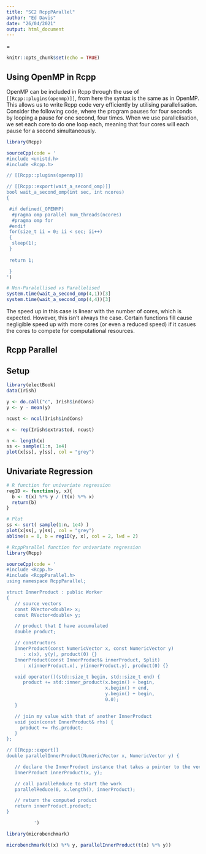 ---
title: "SC2 RcppPArallel"
author: "Ed Davis"
date: "26/04/2021"
output: html_document
---
=
```{r setup, include=FALSE}
knitr::opts_chunk$set(echo = TRUE)
```

## Using OpenMP in Rcpp

OpenMP can be included in Rcpp through the use of `[[Rcpp::plugins(openmp)]]`, from here the syntax is the same as in OpenMP. This allows us to write Rcpp code very efficiently by utilising parallelisation. Consider the following code, where the program pauses for four seconds by looping a pause for one second, four times. When we use parallelisation, we set each core to do one loop each, meaning that four cores will each pause for a second simultaneously.   


```{r}
library(Rcpp)

sourceCpp(code = '
#include <unistd.h>
#include <Rcpp.h>

// [[Rcpp::plugins(openmp)]]

// [[Rcpp::export(wait_a_second_omp)]]
bool wait_a_second_omp(int sec, int ncores)
{

 #if defined(_OPENMP)
  #pragma omp parallel num_threads(ncores)
  #pragma omp for
 #endif
 for(size_t ii = 0; ii < sec; ii++)
 { 
  sleep(1);
 }
 
 return 1;

 }
')
```

```{r}
# Non-Paralellised vs Parallelised
system.time(wait_a_second_omp(4,1))[3]
system.time(wait_a_second_omp(4,4))[3]
```

The speed up in this case is linear with the number of cores, which is expected. However, this isn't always the case. Certain functions fill cause negligible speed up with more cores (or even a reduced speed) if it casues the cores to compete for computational resources. 





## Rcpp Parallel 
















## Setup 

```{r}
library(electBook)
data(Irish)
```


```{r}
y <- do.call("c", Irish$indCons)
y <- y - mean(y)
```

```{r}
ncust <- ncol(Irish$indCons) 

x <- rep(Irish$extra$tod, ncust)

n <- length(x)
ss <- sample(1:n, 1e4)
plot(x[ss], y[ss], col = "grey")
```

## Univariate Regression

```{r}
# R function for univariate regression
reg1D <- function(y, x){
  b <- t(x) %*% y / (t(x) %*% x)  
  return(b)
}

# Plot
ss <- sort( sample(1:n, 1e4) )
plot(x[ss], y[ss], col = "grey")
abline(a = 0, b = reg1D(y, x), col = 2, lwd = 2)
```

```{r}
# RcppParallel function for univariate regression
library(Rcpp)

sourceCpp(code = '
#include <Rcpp.h>
#include <RcppParallel.h>
using namespace RcppParallel;

struct InnerProduct : public Worker
{
   // source vectors
   const RVector<double> x;
   const RVector<double> y;

   // product that I have accumulated
   double product;

   // constructors
   InnerProduct(const NumericVector x, const NumericVector y)
      : x(x), y(y), product(0) {}
   InnerProduct(const InnerProduct& innerProduct, Split)
      : x(innerProduct.x), y(innerProduct.y), product(0) {}

   void operator()(std::size_t begin, std::size_t end) {
      product += std::inner_product(x.begin() + begin,
                                    x.begin() + end,
                                    y.begin() + begin,
                                    0.0);
   }

   // join my value with that of another InnerProduct
   void join(const InnerProduct& rhs) {
     product += rhs.product;
   }
};

// [[Rcpp::export]]
double parallelInnerProduct(NumericVector x, NumericVector y) {

   // declare the InnerProduct instance that takes a pointer to the vector data
   InnerProduct innerProduct(x, y);

   // call paralleReduce to start the work
   parallelReduce(0, x.length(), innerProduct);

   // return the computed product
   return innerProduct.product;
}

          ')


```

```{r}
library(microbenchmark)

microbenchmark(t(x) %*% y, parallelInnerProduct(t(x) %*% y))
```



































